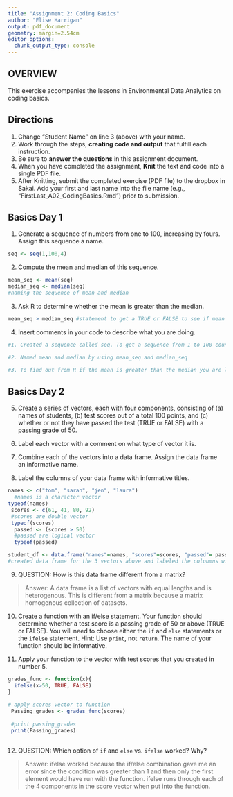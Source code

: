 ```yaml
---
title: "Assignment 2: Coding Basics"
author: "Elise Harrigan"
output: pdf_document
geometry: margin=2.54cm
editor_options: 
  chunk_output_type: console
---
```


## OVERVIEW

This exercise accompanies the lessons in Environmental Data Analytics on coding basics. 

## Directions
1. Change "Student Name" on line 3 (above) with your name.
2. Work through the steps, **creating code and output** that fulfill each instruction.
3. Be sure to **answer the questions** in this assignment document.
4. When you have completed the assignment, **Knit** the text and code into a single PDF file.
5. After Knitting, submit the completed exercise (PDF file) to the dropbox in Sakai. Add your first and last name into the file name (e.g., "FirstLast_A02_CodingBasics.Rmd") prior to submission.



## Basics Day 1

1. Generate a sequence of numbers from one to 100, increasing by fours. Assign this sequence a name. 
```r
seq <- seq(1,100,4)
```

2. Compute the mean and median of this sequence. 
```r
mean_seq <- mean(seq)
median_seq <- median(seq)
#naming the sequence of mean and median 
```

3. Ask R to determine whether the mean is greater than the median. 

```r
mean_seq > median_seq #statement to get a TRUE or FALSE to see if mean is greater than the median. 

```
4. Insert comments in your code to describe what you are doing.

```r
#1. Created a sequence called seq. To get a sequence from 1 to 100 counting by 4's you but (1, 100, 4)

#2. Named mean and median by using mean_seq and median_seq

#3. To find out from R if the mean is greater than the median you are looking for a TRUE/FALSE so I used the > statement and FALSE was the answer.

```

## Basics Day 2

5. Create a series of vectors, each with four components, consisting of (a) names of students, (b) test scores out of a total 100 points, and (c) whether or not they have passed the test (TRUE or FALSE) with a passing grade of 50.

6. Label each vector with a comment on what type of vector it is.

7. Combine each of the vectors into a data frame. Assign the data frame an informative name.

8. Label the columns of your data frame with informative titles.

```r
names <- c("tom", "sarah", "jen", "laura") 
  #names is a character vector
typeof(names)
 scores <- c(61, 41, 80, 92)
 #scores are double vector
 typeof(scores)
  passed <- (scores > 50)
  #passed are logical vector
  typeof(passed)

student_df <- data.frame("names"=names, "scores"=scores, "passed"= passed) 
#created data frame for the 3 vectors above and labeled the coloumns with informative names

```

9. QUESTION: How is this data frame different from a matrix?

> Answer: 
A data frame is a list of vectors with equal lengths and is heterogenous. This is different from a matrix because a matrix homogenous collection of datasets.

10. Create a function with an if/else statement. Your function should determine whether a test score is a passing grade of 50 or above (TRUE or FALSE). You will need to choose either the `if` and `else` statements or the `ifelse` statement. Hint: Use `print`, not `return`. The name of your function should be informative.

11. Apply your function to the vector with test scores that you created in number 5. 

```r

grades_func <- function(x){
  ifelse(x>50, TRUE, FALSE)
}
  
# apply scores vector to function
 Passing_grades <- grades_func(scores)
 
 #print passing_grades
 print(Passing_grades)
 
```

12. QUESTION: Which option of `if` and `else` vs. `ifelse` worked? Why?

> Answer: ifelse worked because the if/else combination gave me an error since the condition was greater than 1 and then only the first element would have run with the function. ifelse runs through each of the 4 components in the score vector when put into the function. 
